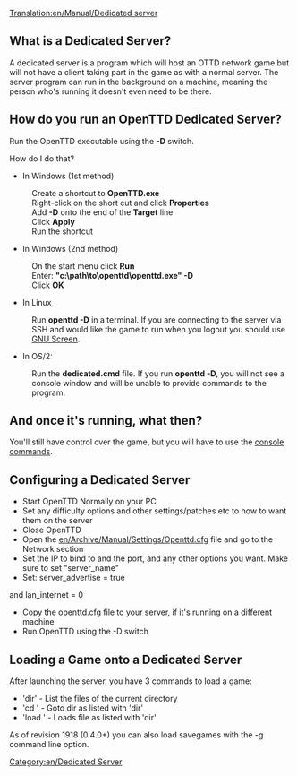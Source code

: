 [[Translation:en/Manual/Dedicated server]]
==What is a Dedicated Server?==

A dedicated server is a program which will host an OTTD network game but will not have a client taking part in the game as with a normal server. The server program can run in the background on a machine, meaning the person who's running it doesn't even need to be there. 

==How do you run an OpenTTD Dedicated Server?==

Run the OpenTTD executable using the '''-D''' switch.

How do I do that?


* In Windows (1st method)
:Create a shortcut to '''OpenTTD.exe'''
:Right-click on the short cut and click '''Properties'''
:Add '''-D''' onto the end of the '''Target''' line
:Click '''Apply'''
:Run the shortcut


* In Windows (2nd method)

:On the start menu click '''Run'''
:Enter: '''"c:\path\to\openttd\openttd.exe" -D'''
:Click '''OK'''


* In Linux

:Run '''openttd -D''' in a terminal. If you are connecting to the server via SSH and would like the game to run when you logout you should use [http://www.gnu.org/software/screen/ GNU Screen].


* In OS/2:

:Run the '''dedicated.cmd''' file. If you run '''openttd -D''', you will not see a console window and will be unable to provide commands to the program.

==And once it's running, what then?==

You'll still have control over the game, but you will have to use the [[en/Manual/Console Commands|console commands]].

==Configuring a Dedicated Server==

* Start OpenTTD Normally on your PC
* Set any difficulty options and other settings/patches etc to how to want them on the server
* Close OpenTTD
* Open the [[en/Archive/Manual/Settings/Openttd.cfg]] file and go to the Network section
* Set the IP to bind to and the port, and any other options you want. Make sure to set "server_name"
* Set: server_advertise = true
and lan_internet = 0
* Copy the openttd.cfg file to your server, if it's running on a different machine
* Run OpenTTD using the -D switch

==Loading a Game onto a Dedicated Server==

After launching the server, you have 3 commands to load a game:
* 'dir' - List the files of the current directory
* 'cd <no>' - Goto dir <no> as listed with 'dir'
* 'load <no>' - Loads file <no> as listed with 'dir'

As of revision 1918 (0.4.0+) you can also load savegames with the -g <filename> command line option.

[[Category:en/Dedicated Server]]